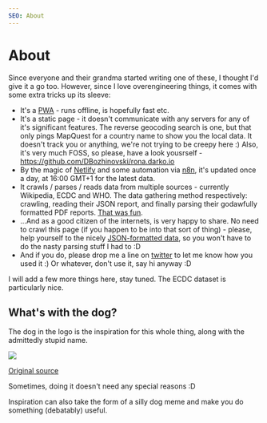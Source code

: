 ```yaml
---
SEO: About
---
```


# About

Since everyone and their grandma started writing one of these, I thought I'd give
it a go too. However, since I love overengineering things, it comes with some extra
tricks up its sleeve:

* It's a [PWA](https://en.wikipedia.org/wiki/Progressive_web_application) - runs offline, is hopefully fast etc.
* It's a static page - it doesn't communicate with any servers for any of it's
significant features. The reverse geocoding search is one, but that only pings
MapQuest for a country name to show you the local data. It doesn't track you 
or anything, we're not trying to be creepy here :) Also, it's very much FOSS, so please,
have a look yousrself - https://github.com/DBozhinovski/rona.darko.io
* By the magic of [Netlify](https://www.netlify.com/) and some automation via [n8n](https://n8n.io/), it's updated once a day,
at 16:00 GMT+1 for the latest data.
* It crawls / parses / reads data from multiple sources - currently Wikipedia, ECDC
and WHO. The data gathering method respectively: crawling, reading their JSON report,
and finally parsing their godawfully formatted PDF reports. [That was fun](#).
* ...And as a good citizen of the internets, is very happy to share. No need to crawl
this page (if you happen to be into that sort of thing) - please, help yourself to the
nicely [JSON-formatted data](/datasets), so you won't have to do the nasty parsing stuff
I had to :D
* And if you do, please drop me a line on [twitter](https://twitter.com/d_bozhinovski) to let me know how you used it :)
Or whatever, don't use it, say hi anyway :D

I will add a few more things here, stay tuned. The ECDC dataset is particularly nice.

## What's with the dog?

The dog in the logo is the inspiration for this whole thing, along with the admittedly
stupid name. 

<img src="/o2agat3gbin41.jpg"/>

[Original source](https://www.reddit.com/r/memes/comments/fkyiph/is_that_you_rona/)

Sometimes, doing it doesn't need any special reasons :D

Inspiration can also take the form of a silly dog meme and make you do something
(debatably) useful.



